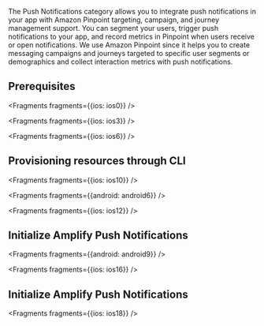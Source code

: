 The Push Notifications category allows you to integrate push notifications in your app with Amazon Pinpoint targeting, campaign, and journey management support. You can segment your users, trigger push notifications to your app, and record metrics in Pinpoint when users receive or open notifications.  We use Amazon Pinpoint since it helps you to create messaging campaigns and journeys targeted to specific user segments or demographics and collect interaction metrics with push notifications.

## Prerequisites


<Fragments fragments={{ios: ios0}} />


<Fragments fragments={{ios: ios3}} />


<Fragments fragments={{ios: ios6}} />

## Provisioning resources through CLI


<Fragments fragments={{ios: ios10}} />

</Block>
<Block name="Existing resources">


<Fragments fragments={{android: android6}} />


<Fragments fragments={{ios: ios12}} />

## Initialize Amplify Push Notifications


<Fragments fragments={{android: android9}} />


<Fragments fragments={{ios: ios16}} />

## Initialize Amplify Push Notifications


<Fragments fragments={{ios: ios18}} />
